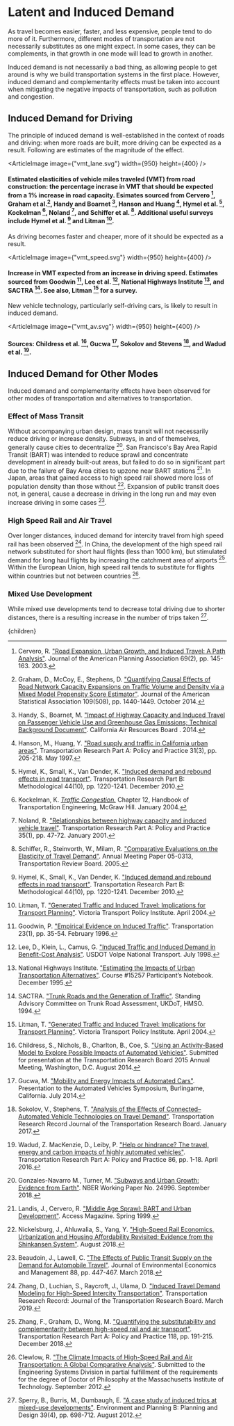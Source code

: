 


# Latent and Induced Demand

As travel becomes easier, faster, and less expensive, people tend to do more of it. Furthermore, different modes of transportation are not necessarily substitutes as one might expect. In some cases, they can be complements, in that growth in one mode will lead to growth in another.

Induced demand is not necessarily a bad thing, as allowing people to get around is why we build transportation systems in the first place. However, induced demand and complementarity effects must be taken into account when mitigating the negative impacts of transportation, such as pollution and congestion.

## Induced Demand for Driving
The principle of induced demand is well-established in the context of roads and driving: when more roads are built, more driving can be expected as a result. Following are estimates of the magnitude of the effect.

<ArticleImage image={"vmt_lane.svg"} width={950} height={400} />
#### Estimated elasticities of vehicle miles traveled (VMT) from road construction: the percentage incrase in VMT that should be expected from a 1% increase in road capacity. Esimates sourced from Cervero [^2], Graham et al.[^10], Handy and Boarnet [^13], Hanson and Huang [^14], Hymel et al. [^15], Kockelman [^18], Noland [^26], and Schiffer et al. [^32]. Additional useful surveys include Hymel et al. [^15] and Litman [^23].

As driving becomes faster and cheaper, more of it should be expected as a result.

<ArticleImage image={"vmt_speed.svg"} width={950} height={400} />
#### Increase in VMT expected from an increase in driving speed. Estimates sourced from Goodwin [^9], Lee et al. [^21], National Highways Institute [^24], and SACTRA [^31]. See also, Litman [^23] for a survey.

New vehicle technology, particularly self-driving cars, is likely to result in induced demand.

<ArticleImage image={"vmt_av.svg"} width={950} height={400} />
#### Sources: Childress et al. [^3], Gucwa [^12], Sokolov and Stevens [^33], and Wadud et al. [^37].

<CongestionPricingSolution />

## Induced Demand for Other Modes
Induced demand and complementarity effects have been observed for other modes of transportation and alternatives to transportation.

### Effect of Mass Transit
Without accompanying urban design, mass transit will not necessarily reduce driving or increase density. Subways, in and of themselves, generally cause cities to decentralize [^8]. San Francisco's Bay Area Rapid Transit (BART) was intended to reduce sprawl and concentrate development in already built-out areas, but failed to do so in significant part due to the failure of Bay Area cities to upzone near BART stations [^20]. In Japan, areas that gained access to high speed rail showed more loss of population density than those without [^25]. Expansion of public transit does not, in general, cause a decrease in driving in the long run and may even increase driving in some cases [^1].

<MassTransitShouldBeAccompaniedBbyUpzoningSolution />

### High Speed Rail and Air Travel
Over longer distances, induced demand for intercity travel from high speed rail has been observed [^39]. In China, the development of the high speed rail network substituted for short haul flights (less than 1000 km), but stimulated demand for long haul flights by increasing the catchment area of airports [^40]. Within the European Union, high speed rail tends to substitute for flights within countries but not between countries [^4].

### Mixed Use Development
While mixed use developments tend to decrease total driving due to shorter distances, there is a resulting increase in the number of trips taken [^34].

[^1]: Beaudoin, J., Lawell, C. ["The Effects of Public Transit Supply on the Demand for Automobile Travel"](https://www.sciencedirect.com/science/article/abs/pii/S0095069617306150). Journal of Environmental Economics and Management 88, pp. 447-467. March 2018.

[^2]: Cervero, R. ["Road Expansion, Urban Growth, and Induced Travel: A Path Analysis"](https://www.tandfonline.com/doi/abs/10.1080/01944360308976303). Journal of the American Planning Association 69(2), pp. 145-163. 2003.

[^3]: Childress, S., Nichols, B., Charlton, B., Coe, S. ["Using an Activity-Based Model to Explore Possible Impacts of Automated Vehicles"](https://psrc.github.io/attachments/2014/TRB-2015-Automated-Vehicles-Rev2.pdf). Submitted for presentation at the Transportation Research Board 2015 Annual Meeting, Washington, D.C. August 2014.

[^4]: Clewlow, R. ["The Climate Impacts of High-Speed Rail and Air Transportation: A Global Comparative Analysis"](http://web.mit.edu/hsr-group/documents/Clewlow_Thesis_2012.pdf). Submitted to the Engineering Systems Division in partial fulfillment of the requirements for the degree of Doctor of Philosophy at the Massachusetts Institute of Technology. September 2012.

[^5]: Clyburn, J. E. ["Housing, Opportunity, Mobility, and Equity Act of 2019"](https://www.congress.gov/bill/116th-congress/house-bill/4808/text). Congress.gov, 116h Congress, 2019-2020. October 2019.

[^6]: Creger, H. ["An Equity-First Approach to Congestion Pricing"](https://greenlining.org/blog-category/2020/equity-congestion-pricing/). The Greenlining Institute. November 2020.

[^7]: de Palma, A., Lindsey, R. ["Traffic congestion pricing methodologies and technologies"](https://www.sciencedirect.com/science/article/abs/pii/S0968090X11000362). Transportation Research Part C: Emerging Technologies 19(6), pp. 1377-1399. December 2011.

[^8]: Gonzales-Navarro M., Turner, M. ["Subways and Urban Growth: Evidence from Earth"](https://www.nber.org/papers/w24996). NBER Working Paper No. 24996. September 2018.

[^9]: Goodwin, P. ["Empirical Evidence on Induced Traffic"](https://link.springer.com/article/10.1007/BF00166218). Transportation 23(1), pp. 35-54. February 1996.

[^10]: Graham, D., McCoy, E., Stephens, D. ["Quantifying Causal Effects of Road Network Capacity Expansions on Traffic Volume and Density via a Mixed Model Propensity Score Estimator"](https://www.tandfonline.com/doi/abs/10.1080/01621459.2014.956871). Journal of the American Statistical Association 109(508), pp. 1440-1449. October 2014.

[^11]: Gribbin, D. J. ["Congestion pricing is all around us. Why is it taboo on our roads?"](https://www.brookings.edu/blog/the-avenue/2019/10/16/congestion-pricing-is-all-around-us-why-is-it-taboo-on-our-roads/). Brookings. October 2019.

[^12]: Gucwa, M. ["Mobility and Energy Impacts of Automated Cars"](http://higherlogicdownload.s3.amazonaws.com/AUVSI/3a47c2f1-97a8-4fb7-8a39-56cba0733145/UploadedImages/documents/pdfs/7-16-14%20AVS%20presentations/Michael%20Gucwa.pdf). Presentation to the Automated Vehicles Symposium, Burlingame, California. July 2014.

[^13]: Handy, S., Boarnet, M. ["Impact of Highway Capacity and Induced Travel on Passenger Vehicle Use and Greenhouse Gas Emissions; Technical Background Document"](https://ww3.arb.ca.gov/cc/sb375/policies/hwycapacity/highway_capacity_bkgd.pdf). California Air Resources Board . 2014.

[^14]: Hanson, M., Huang, Y. ["Road supply and traffic in California urban areas"](https://www.sciencedirect.com/science/article/pii/S0965856496000195). Transportation Research Part A: Policy and Practice 31(3), pp. 205-218. May 1997.

[^15]: Hymel, K., Small, K., Van Dender, K. ["Induced demand and rebound effects in road transport"](https://www.sciencedirect.com/science/article/pii/S0191261510000226). Transportation Research Part B: Methodological 44(10), pp. 1220-1241. December 2010.

[^16]: INRIX. ["2021 INRIX Global Traffic Scorecard"](https://inrix.com/scorecard/). 2022.

[^17]: Kim, J. ["Estimating the social cost of congestion using the bottleneck model"](https://www.sciencedirect.com/science/article/abs/pii/S2212012218301151). Economics of Transportation 19: 100119. September 2019.

[^18]: Kockelman, K. [*Traffic Congestion.*](http://www.ce.utexas.edu/prof/kockelman/public_html/congestionchapter.pdf) Chapter 12, Handbook of Transportation Engineering, McGraw Hill. January 2004.

[^19]: Kuntzman, G. ["Report Shows Why the Congestion Pricing Fee Must Be Really High"](https://nyc.streetsblog.org/2019/09/17/report-shows-why-the-congestion-pricing-fee-must-be-really-high/). StreetsBlog NYC. September 2019.

[^20]: Landis, J., Cervero, R. ["Middle Age Sprawl: BART and Urban Development"](http://www.accessmagazine.org/spring-1999/middle-age-sprawl-bart-urban-development/). Access Magazine. Spring 1999.

[^21]: Lee, D., Klein, L., Camus, G. ["Induced Traffic and Induced Demand in Benefit-Cost Analysis"](https://rosap.ntl.bts.gov/view/dot/12026). USDOT Volpe National Transport. July 1998.

[^22]: Lindsey, C. R., Verhoef, E. T. ["Traffic Congestion and Congestion Pricing"](https://www.econstor.eu/bitstream/10419/85524/1/00101.pdf). Tinbergen Institute Discussion Paper, No. 00-101/3, Tinbergen Institute, Amsterdam and Rotterdam. 2000.

[^23]: Litman, T. ["Generated Traffic and Induced Travel: Implications for Transport Planning"](https://www.researchgate.net/publication/235360397_Generated_Traffic_and_Induced_Travel_Implications_for_Transport_Planning). Victoria Transport Policy Institute. April 2004.

[^24]: National Highways Institute. ["Estimating the Impacts of Urban Transportation Alternatives"](http://link.library.in.gov/portal/Estimating-the-impacts-of-urban-transportation/pE0MTBbToE4/). Course #15257 Participant’s Notebook. December 1995.

[^25]: Nickelsburg, J., Ahluwalia, S., Yang, Y. ["High-Speed Rail Economics, Urbanization and Housing Affordability Revisited: Evidence from the Shinkansen System"](https://www.anderson.ucla.edu/Documents/sites/faculty/review%20publications/research/Nickelsburg_High-Speed_Rail_Economics__Urbanization_and_Housing_Affordability_2018.pdf). August 2018.

[^26]: Noland, R. ["Relationships between highway capacity and induced vehicle travel"](https://www.sciencedirect.com/science/article/pii/S0965856499000476). Transportation Research Part A: Policy and Practice 35(1), pp. 47-72. January 2001.

[^27]: Ocasio-Cortez, A. ["H.R.5072 - A Just Society: A Place to Prosper Act of 2019"](https://www.congress.gov/bill/116th-congress/house-bill/5072/text). Congress.gov. 116h Congress, 2019-2020. November 2019.

[^28]: Oregon Metro. ["Regional congestion pricing study"](https://www.oregonmetro.gov/regional-congestion-pricing-study). September 2021.

[^29]: Organisation for Economic Co-operation and Development, International Transport Forum. ["The Social Impacts of Road Pricing: Summary and Conclusions"](https://www.itf-oecd.org/sites/default/files/docs/social-impacts-road-pricing.pdf). 2018.

[^30]: Peters, S. H. ["H.R.4307 - Build More Housing Near Transit Act"](https://www.congress.gov/bill/116th-congress/house-bill/4307/text). Congress.gov. 116th Congress, 2019-2020. September 2019.

[^31]: SACTRA. ["Trunk Roads and the Generation of Traffic"](https://bettertransport.org.uk/sites/default/files/trunk-roads-traffic-report.pdf). Standing Advisory Committee on Trunk Road Assessment, UKDoT, HMSO. 1994.

[^32]: Schiffer, R., Steinvorth, W., Milam, R. ["Comparative Evaluations on the Elasticity of Travel Demand"](https://www.scirp.org/(S(351jmbntvnsjt1aadkposzje))/reference/ReferencesPapers.aspx?ReferenceID=691030). Annual Meeting Paper 05-0313, Transportation Review Board. 2005.

[^33]: Sokolov, V., Stephens, T. ["Analysis of the Effects of Connected–Automated Vehicle Technologies on Travel Demand"](https://www.anl.gov/argonne-scientific-publications/pub/137982). Transportation Research Record Journal of the Transportation Research Board. January 2017.

[^34]: Sperry, B., Burris, M., Dumbaugh, E. ["A case study of induced trips at mixed-use developments"](https://journals.sagepub.com/doi/abs/10.1068/b38047). Environment and Planning B: Planning and Design 39(4), pp. 698-712. August 2012.

[^35]: Theseira, W. ["Congestion control in Singapore"](https://www.econstor.eu/handle/10419/245842). International Transport Forum Discussion Paper No. 2020/10. 2020.

[^36]: USA Facts. ["What does America spend on transportation and infrastructure? Is transportation infrastructure improving?​"](https://usafacts.org/state-of-the-union/transportation-infrastructure/). Accessed April 9, 2022.

[^37]: Wadud, Z. MacKenzie, D., Leiby, P. ["Help or hindrance? The travel, energy and carbon impacts of highly automated vehicles"](https://www.sciencedirect.com/science/article/pii/S0965856415002694). Transportation Research Part A: Policy and Practice 86, pp. 1-18. April 2016.

[^38]: Young, T. ["Yes In My Backyard Act"](https://www.congress.gov/bill/116th-congress/senate-bill/1919/text). Congress.gov, 116th Congress, 2019-2020. June 2019.

[^39]: Zhang, D., Luchian, S., Raycroft, J., Ulama, D. ["Induced Travel Demand Modeling for High-Speed Intercity Transportation"](https://journals.sagepub.com/doi/abs/10.1177/0361198119837189). Transportation Research Record: Journal of the Transportation Research Board. March 2019.

[^40]: Zhang, F., Graham, D., Wong, M. ["Quantifying the substitutability and complementarity between high-speed rail and air transport"](https://www.sciencedirect.com/science/article/pii/S0965856417309011). Transportation Research Part A: Policy and Practice 118, pp. 191-215. December 2018.

  <Article 
    focusAreaUrl={focusAreaUrl} 
    hierarchy={hierarchy} 
    site={site}
  >
    {children}
  </Article>